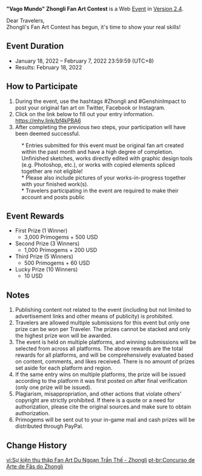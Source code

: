 {{Event
|name              = "Vago Mundo" Zhongli Fan Art Contest
|image             = Vago Mundo Zhongli Fan Art Contest.png
|type              = Web
|type2             = Submission
|time_known        = yes
|time_start        = 2022-01-18 12:00:00
|time_start_offset = GMT+8
|time_end          = 2022-02-07 23:59:59
|time_end_offset   = GMT+8
|link              = https://genshin.hoyoverse.com/en/news/detail/18726
}}
'''"Vago Mundo" Zhongli Fan Art Contest''' is a Web [[Event]] in [[Version 2.4]].

Dear Travelers,<br />
Zhongli's Fan Art Contest has begun, it's time to show your real skills!

==Event Duration==
* January 18, 2022 – February 7, 2022 23:59:59 (UTC+8)
* Results: February 18, 2022

==How to Participate==
# During the event, use the hashtags #Zhongli and #GenshinImpact to post your original fan art on Twitter, Facebook or Instagram.
# Click on the link below to fill out your entry information.<br />https://mhy.link/bf4kPBA6
# After completing the previous two steps, your participation will have been deemed successful.
:<nowiki>*</nowiki> Entries submitted for this event must be original fan art created within the past month and have a high degree of completion. Unfinished sketches, works directly edited with graphic design tools (e.g. Photoshop, etc.), or works with copied elements spliced together are not eligible!
:<nowiki>*</nowiki> Please also include pictures of your works-in-progress together with your finished work(s).
:<nowiki>*</nowiki> Travelers participating in the event are required to make their account and posts public

==Event Rewards==
* First Prize (1 Winner)
** 3,000 Primogems + 500 USD
* Second Prize (3 Winners)
** 1,000 Primogems + 200 USD
* Third Prize (5 Winners)
** 500 Primogems + 60 USD
* Lucky Prize (10 Winners)
** 10 USD

==Notes==
# Publishing content not related to the event (including but not limited to advertisement links and other means of publicity) is prohibited.
# Travelers are allowed multiple submissions for this event but only one prize can be won per Traveler. The prizes cannot be stacked and only the highest prize won will be awarded.
# The event is held on multiple platforms, and winning submissions will be selected from across all platforms. The above rewards are the total rewards for all platforms, and will be comprehensively evaluated based on content, comments, and likes received. There is no amount of prizes set aside for each platform and region.
# If the same entry wins on multiple platforms, the prize will be issued according to the platform it was first posted on after final verification (only one prize will be issued).
# Plagiarism, misappropriation, and other actions that violate others' copyright are strictly prohibited. If there is a quote or a need for authorization, please cite the original sources.and make sure to obtain authorization.
# Primogems will be sent out to your in-game mail and cash prizes will be distributed through PayPal.

==Change History==
{{Change History|2.4}}

[[vi:Sự kiện thu thập Fan Art Du Ngoạn Trần Thế - Zhongli]]
[[pt-br:Concurso de Arte de Fãs do Zhongli]]